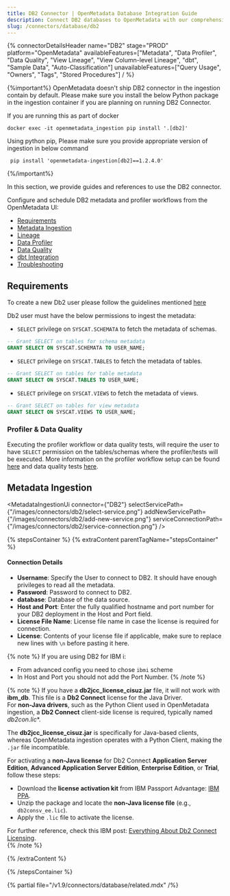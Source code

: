 ```yaml
---
title: DB2 Connector | OpenMetadata Database Integration Guide
description: Connect DB2 databases to OpenMetadata with our comprehensive connector guide. Step-by-step setup, configuration, and metadata extraction instructions.
slug: /connectors/database/db2
---
```








{% connectorDetailsHeader
name="DB2"
stage="PROD"
platform="OpenMetadata"
availableFeatures=["Metadata", "Data Profiler", "Data Quality", "View Lineage", "View Column-level Lineage", "dbt", "Sample Data", "Auto-Classification"]
unavailableFeatures=["Query Usage", "Owners", "Tags", "Stored Procedures"]
/ %}

{%important%}
OpenMetadata doesn't ship DB2 connector in the ingestion contain by default.
Please make sure you install the below Python package in the ingestion container if you are planning on running DB2 Connector.

If you are running this as part of docker
```code
docker exec -it openmetadata_ingestion pip install '.[db2]'
```

Using python pip, Please make sure you provide appropriate version of ingestion in below command
```code
 pip install 'openmetadata-ingestion[db2]==1.2.4.0'
```

{%/important%}

In this section, we provide guides and references to use the DB2 connector.

Configure and schedule DB2 metadata and profiler workflows from the OpenMetadata UI:

- [Requirements](#requirements)
- [Metadata Ingestion](#metadata-ingestion)
- [Lineage](/how-to-guides/data-lineage/workflow)
- [Data Profiler](/how-to-guides/data-quality-observability/profiler/workflow)
- [Data Quality](/how-to-guides/data-quality-observability/quality)
- [dbt Integration](/connectors/ingestion/workflows/dbt)
- [Troubleshooting](/connectors/database/db2/troubleshooting)

<IngestionModeTiles yamlPath="/snippets/connectors/database/db2/yaml" />

## Requirements

To create a new Db2 user please follow the guidelines mentioned [here](https://www.ibm.com/docs/ko/samfess/8.2.0?topic=schema-creating-users-manually)

Db2 user must have the below permissions to ingest the metadata:

- `SELECT` privilege on `SYSCAT.SCHEMATA` to fetch the metadata of schemas.
```sql
-- Grant SELECT on tables for schema metadata
GRANT SELECT ON SYSCAT.SCHEMATA TO USER_NAME;
```

- `SELECT` privilege on `SYSCAT.TABLES` to fetch the metadata of tables.
```sql
-- Grant SELECT on tables for table metadata
GRANT SELECT ON SYSCAT.TABLES TO USER_NAME;
```

- `SELECT` privilege on `SYSCAT.VIEWS` to fetch the metadata of views.
```sql
-- Grant SELECT on tables for view metadata
GRANT SELECT ON SYSCAT.VIEWS TO USER_NAME;
```

### Profiler & Data Quality

Executing the profiler workflow or data quality tests, will require the user to have `SELECT` permission on the tables/schemas where the profiler/tests will be executed. More information on the profiler workflow setup can be found [here](/how-to-guides/data-quality-observability/profiler/workflow) and data quality tests [here](/how-to-guides/data-quality-observability/quality).

## Metadata Ingestion
<MetadataIngestionUi connector={"DB2"} selectServicePath={"/images/connectors/db2/select-service.png"} addNewServicePath={"/images/connectors/db2/add-new-service.png"} serviceConnectionPath={"/images/connectors/db2/service-connection.png"} />

{% stepsContainer %}
{% extraContent parentTagName="stepsContainer" %}

#### Connection Details

- **Username**: Specify the User to connect to DB2. It should have enough privileges to read all the metadata.
- **Password**: Password to connect to DB2.
- **database**: Database of the data source.
- **Host and Port**: Enter the fully qualified hostname and port number for your DB2 deployment in the Host and Port field.
- **License File Name**: License file name in case the license is required for connection.
- **License**: Contents of your license file if applicable, make sure to replace new lines with `\n` before pasting it here.

{% note %}
If you are using DB2 for IBM i:

- From advanced config you need to chose `ibmi` scheme
- In Host and Port you should not add the Port Number.
{% /note %}

{% note %}
If you have a **db2jcc_license_cisuz.jar** file, it will not work with **ibm_db**. This file is a **Db2 Connect** license for the Java Driver.  
For **non-Java drivers**, such as the Python Client used in OpenMetadata ingestion, a **Db2 Connect** client-side license is required, typically named **db2con*.lic**.  

The **db2jcc_license_cisuz.jar** is specifically for Java-based clients, whereas OpenMetadata ingestion operates with a Python Client, making the `.jar` file incompatible.  
 
For activating a **non-Java license** for Db2 Connect **Application Server Edition**, **Advanced Application Server Edition**, **Enterprise Edition**, or **Trial**, follow these steps:  
- Download the **license activation kit** from IBM Passport Advantage: [IBM PPA](https://www.ibm.com/software/passportadvantage/pao_customer.html).  
- Unzip the package and locate the **non-Java license file** (e.g., `db2consv_ee.lic`).  
- Apply the `.lic` file to activate the license.

For further reference, check this IBM post: [Everything About Db2 Connect Licensing](https://community.ibm.com/community/user/datamanagement/blogs/shilu-mathai2/2023/05/05/everything-about-db2-connect-licensing).  
{% /note %}

<AdvancedConfiguration />

{% /extraContent %}

<TestConnection />

<ConfigureIngestion />

<IngestionScheduleAndDeploy />

{% /stepsContainer %}

{% partial file="/v1.9/connectors/database/related.mdx" /%}
